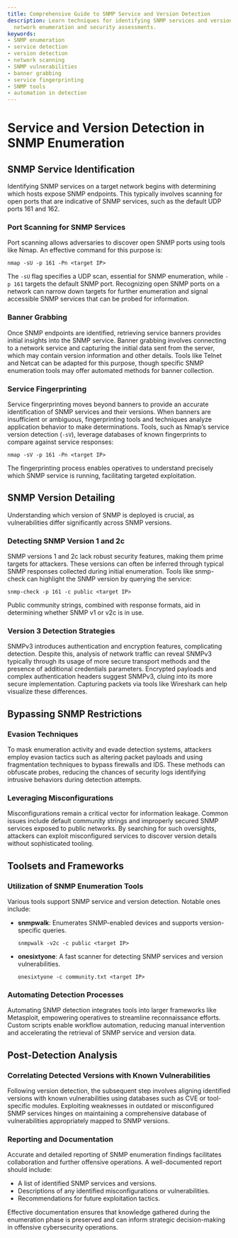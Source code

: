 ```yaml
---
title: Comprehensive Guide to SNMP Service and Version Detection
description: Learn techniques for identifying SNMP services and versions for effective
  network enumeration and security assessments.
keywords:
- SNMP enumeration
- service detection
- version detection
- network scanning
- SNMP vulnerabilities
- banner grabbing
- service fingerprinting
- SNMP tools
- automation in detection
---
```


# Service and Version Detection in SNMP Enumeration

## SNMP Service Identification

Identifying SNMP services on a target network begins with determining which hosts expose SNMP endpoints. This typically involves scanning for open ports that are indicative of SNMP services, such as the default UDP ports 161 and 162.

### Port Scanning for SNMP Services

Port scanning allows adversaries to discover open SNMP ports using tools like Nmap. An effective command for this purpose is:

```
nmap -sU -p 161 -Pn <target IP>
```

The `-sU` flag specifies a UDP scan, essential for SNMP enumeration, while `-p 161` targets the default SNMP port. Recognizing open SNMP ports on a network can narrow down targets for further enumeration and signal accessible SNMP services that can be probed for information.

### Banner Grabbing

Once SNMP endpoints are identified, retrieving service banners provides initial insights into the SNMP service. Banner grabbing involves connecting to a network service and capturing the initial data sent from the server, which may contain version information and other details. Tools like Telnet and Netcat can be adapted for this purpose, though specific SNMP enumeration tools may offer automated methods for banner collection.

### Service Fingerprinting

Service fingerprinting moves beyond banners to provide an accurate identification of SNMP services and their versions. When banners are insufficient or ambiguous, fingerprinting tools and techniques analyze application behavior to make determinations. Tools, such as Nmap’s service version detection (`-sV`), leverage databases of known fingerprints to compare against service responses:

```
nmap -sV -p 161 -Pn <target IP>
```

The fingerprinting process enables operatives to understand precisely which SNMP service is running, facilitating targeted exploitation.

## SNMP Version Detailing

Understanding which version of SNMP is deployed is crucial, as vulnerabilities differ significantly across SNMP versions.

### Detecting SNMP Version 1 and 2c

SNMP versions 1 and 2c lack robust security features, making them prime targets for attackers. These versions can often be inferred through typical SNMP responses collected during initial enumeration. Tools like snmp-check can highlight the SNMP version by querying the service:

```
snmp-check -p 161 -c public <target IP>
```

Public community strings, combined with response formats, aid in determining whether SNMP v1 or v2c is in use.

### Version 3 Detection Strategies

SNMPv3 introduces authentication and encryption features, complicating detection. Despite this, analysis of network traffic can reveal SNMPv3 typically through its usage of more secure transport methods and the presence of additional credentials parameters. Encrypted payloads and complex authentication headers suggest SNMPv3, cluing into its more secure implementation. Capturing packets via tools like Wireshark can help visualize these differences.

## Bypassing SNMP Restrictions

### Evasion Techniques

To mask enumeration activity and evade detection systems, attackers employ evasion tactics such as altering packet payloads and using fragmentation techniques to bypass firewalls and IDS. These methods can obfuscate probes, reducing the chances of security logs identifying intrusive behaviors during detection attempts.

### Leveraging Misconfigurations

Misconfigurations remain a critical vector for information leakage. Common issues include default community strings and improperly secured SNMP services exposed to public networks. By searching for such oversights, attackers can exploit misconfigured services to discover version details without sophisticated tooling.

## Toolsets and Frameworks

### Utilization of SNMP Enumeration Tools

Various tools support SNMP service and version detection. Notable ones include:

- **snmpwalk**: Enumerates SNMP-enabled devices and supports version-specific queries.
  
  ```
  snmpwalk -v2c -c public <target IP>
  ```

- **onesixtyone**: A fast scanner for detecting SNMP services and version vulnerabilities.
  
  ```
  onesixtyone -c community.txt <target IP>
  ```

### Automating Detection Processes

Automating SNMP detection integrates tools into larger frameworks like Metasploit, empowering operatives to streamline reconnaissance efforts. Custom scripts enable workflow automation, reducing manual intervention and accelerating the retrieval of SNMP service and version data.

## Post-Detection Analysis

### Correlating Detected Versions with Known Vulnerabilities

Following version detection, the subsequent step involves aligning identified versions with known vulnerabilities using databases such as CVE or tool-specific modules. Exploiting weaknesses in outdated or misconfigured SNMP services hinges on maintaining a comprehensive database of vulnerabilities appropriately mapped to SNMP versions.

### Reporting and Documentation

Accurate and detailed reporting of SNMP enumeration findings facilitates collaboration and further offensive operations. A well-documented report should include:

- A list of identified SNMP services and versions.
- Descriptions of any identified misconfigurations or vulnerabilities.
- Recommendations for future exploitation tactics.

Effective documentation ensures that knowledge gathered during the enumeration phase is preserved and can inform strategic decision-making in offensive cybersecurity operations.